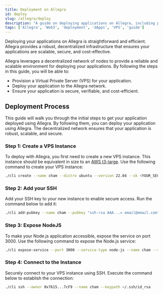 ```yaml
---
title: Deployment on Allegra
id: deploy
slug: /allegra/deploy
description: "A guide on deploying applications on Allegra, including provisioning a Virtual Private Server (VPS), deploying applications, and ensuring they are secure, verifiable, and cost-efficient."
tags: ['Allegra', 'Web3', 'deployment', 'dApps', 'VPS', 'guide']
---
```



Deploying your applications on Allegra is straightforward and efficient. Allegra provides a robust, decentralized infrastructure that ensures your applications are scalable, secure, and cost-effective. 

Allegra leverages a decentralized network of nodes to provide a reliable and scalable environment for deploying your applications. By following the steps in this guide, you will be able to:

- Provision a Virtual Private Server (VPS) for your application.
- Deploy your application to the Allegra network.
- Ensure your application is secure, verifiable, and cost-efficient.

## Deployment Process

This guide will walk you through the initial steps to get your application deployed using Allegra. By following them, you can deploy your application using Allegra. The decentralized network ensures that your application is robust, scalable, and secure.

### Step 1: Create a VPS Instance
To deploy with Allegra, you first need to create a new VPS instance. This instance should be equivalent in size to an [AWS t3-large](https://aws.amazon.com/ec2/instance-types/t3/). Use the following command to create your VPS instance:

```sh
./cli create --name cham --distro ubuntu --version 22.04 --sk <YOUR_SECRET_KEY> --vmtype t3-large
```
### Step 2: Add your SSH
Add your SSH key to your new instance to enable secure access. Run the command below to add it:

```sh
./cli add-pubkey --name cham --pubkey "ssh-rsa AAA...= email@email.com" --sk <YOUR_SECRET_KEY>
```
### Step 3: Expose NodeJS
To make your Node.js application accessible, expose the service on port 3000. Use the following command to expose the Node.js service:

```sh
./cli expose-service --port 3000 --service-type node-js --name cham --sk <YOUR_SECRET_KEY>
```
### Step 4: Connect to the Instance
Securely connect to your VPS instance using SSH. Execute the command below to establish the connection:

```sh
./cli ssh --owner 0x7615...7cF9 --name cham --keypath ~/.ssh/id_rsa
```